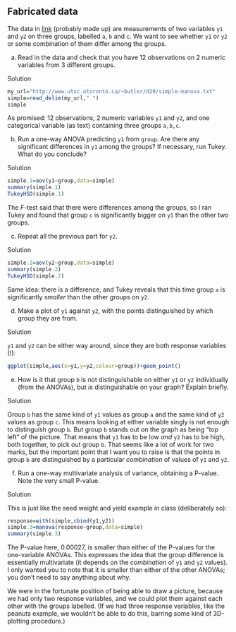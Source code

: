 ##  Fabricated data


 The data in
[link](http://www.utsc.utoronto.ca/~butler/d29/simple-manova.txt)
(probably made up) are measurements of two 
variables `y1` and `y2` on three groups, labelled
`a`, `b` and `c`. We want to see whether
`y1` or `y2` or some combination of them differ among
the groups.



(a) Read in the data and check that you have 12 observations on
2 numeric variables from 3 different groups.


Solution


```r
my_url="http://www.utsc.utoronto.ca/~butler/d29/simple-manova.txt"
simple=read_delim(my_url," ")
simple
```

   

As promised: 12 observations, 2 numeric variables `y1` and
`y2`, and one categorical variable (as text) containing three
groups `a,b,c`.
    


(b) Run a one-way ANOVA predicting `y1` from
`group`. Are there any significant differences in `y1`
among the groups? If necessary, run Tukey. What do you conclude?


Solution


```r
simple.1=aov(y1~group,data=simple)
summary(simple.1)
TukeyHSD(simple.1)
```

     

The $F$-test said that there were differences among the groups, so I
ran Tukey and found that group `c` is significantly bigger on
`y1` than the other two groups.



(c) Repeat all the previous part for `y2`.


Solution


```r
simple.2=aov(y2~group,data=simple)
summary(simple.2)
TukeyHSD(simple.2)
```

     

Same idea: there is a difference, and Tukey reveals that this time
group `a` is significantly *smaller* than the other groups
on `y2`. 
    


(d) Make a plot of `y1` against `y2`, with the
points distinguished by which group they are from.


Solution


`y1` and `y2` can be either way around, since
they are both response variables (!):

```r
ggplot(simple,aes(x=y1,y=y2,colour=group))+geom_point()
```


    


(e) How is it that group `b` is not distinguishable on
either `y1` or `y2` individually (from the ANOVAs),
but *is* distinguishable on your graph? Explain briefly.


Solution


Group `b` has the same kind of `y1` values as group
`a` and the same kind of `y2` values as group
`c`. This means looking at either variable singly is not
enough to distinguish group `b`. But group `b`
stands out on the graph as being "top left" of the picture. That
means that `y1` has to be low *and* `y2` has to
be high, both together, to pick out group `b`. 
That seems like a lot of work for two marks, but the important point
that I want you to raise is that the points in group `b`
are distinguished by a particular *combination* of values of
`y1` and `y2`.
    


(f) Run a one-way multivariate analysis of variance, obtaining
a P-value. Note the very small P-value.


Solution


This is just like the seed weight and yield example in class
(deliberately so):
```r
response=with(simple,cbind(y1,y2))
simple.3=manova(response~group,data=simple)
summary(simple.3)
```

     

The P-value here, 0.00027, is smaller than either of the P-values for
the one-variable ANOVAs. This expresses the idea that the group
difference is essentially multivariate (it depends on the
*combination* of `y1` and `y2` values). I only
wanted you to note that it is smaller than either of the other
ANOVAs; you don't need to say anything about why.

We were in the fortunate position of being able to draw a picture,
because we had only two response variables, and we could plot them
against each other with the groups labelled. (If we had three response
variables, like the peanuts example, we wouldn't be able to do this,
barring some kind of 3D-plotting procedure.)
    



